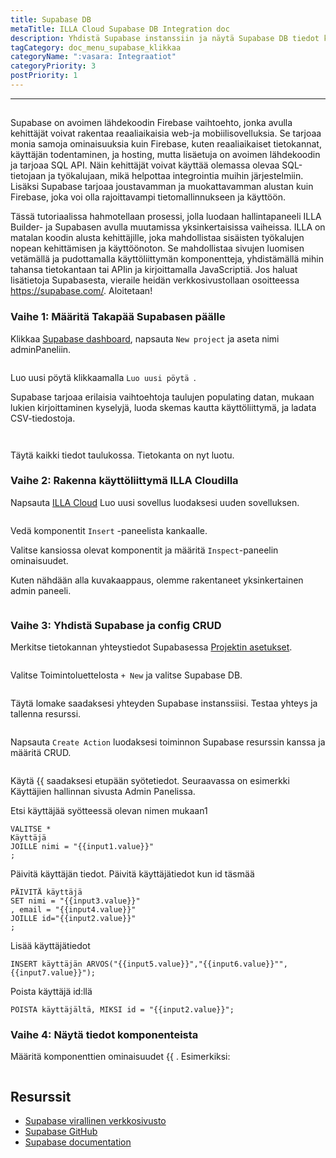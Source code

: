 ```yaml
---
title: Supabase DB
metaTitle: ILLA Cloud Supabase DB Integration doc
description: Yhdistä Supabase instanssiin ja näytä Supabase DB tiedot komponenteilla
tagCategory: doc_menu_supabase_klikkaa
categoryName: ":vasara: Integraatiot"
categoryPriority: 3
postPriority: 1
---
```


* * *

## <Heading hidden>Supabase DB</Heading>

Supabase on avoimen lähdekoodin Firebase vaihtoehto, jonka avulla kehittäjät voivat rakentaa reaaliaikaisia web-ja mobiilisovelluksia. Se tarjoaa monia samoja ominaisuuksia kuin Firebase, kuten reaaliaikaiset tietokannat, käyttäjän todentaminen, ja hosting, mutta lisäetuja on avoimen lähdekoodin ja tarjoaa SQL API. Näin kehittäjät voivat käyttää olemassa olevaa SQL-tietojaan ja työkalujaan, mikä helpottaa integrointia muihin järjestelmiin. Lisäksi Supabase tarjoaa joustavamman ja muokattavamman alustan kuin Firebase, joka voi olla rajoittavampi tietomallinnukseen ja käyttöön.

Tässä tutoriaalissa hahmotellaan prosessi, jolla luodaan hallintapaneeli ILLA Builder- ja Supabasen avulla muutamissa yksinkertaisissa vaiheissa. ILLA on matalan koodin alusta kehittäjille, joka mahdollistaa sisäisten työkalujen nopean kehittämisen ja käyttöönoton. Se mahdollistaa sivujen luomisen vetämällä ja pudottamalla käyttöliittymän komponentteja, yhdistämällä mihin tahansa tietokantaan tai APIin ja kirjoittamalla JavaScriptiä. Jos haluat lisätietoja Supabasesta, vieraile heidän verkkosivustollaan osoitteessa <https://supabase.com/>. Aloitetaan!

### Vaihe 1: Määritä Takapää Supabasen päälle

Klikkaa [Supabase dashboard](https://app.supabase.com/projects), napsauta `New project` ja aseta nimi adminPaneliin.

<img
  src='https://cdn.illacloud.com/official-website/img/docs/assemble/supabase1.png'
  alt=""
/>

Luo uusi pöytä klikkaamalla `Luo uusi pöytä `.

Supabase tarjoaa erilaisia vaihtoehtoja taulujen populating datan, mukaan lukien kirjoittaminen kyselyjä, luoda skemas kautta käyttöliittymä, ja ladata CSV-tiedostoja.

<img
  src='https://cdn.illacloud.com/official-website/img/docs/assemble/supabase2.png'
  alt=""
/>

<img
  src='https://cdn.illacloud.com/official-website/img/docs/assemble/supabase3.png'
  alt=""
/>

Täytä kaikki tiedot taulukossa. Tietokanta on nyt luotu.

### Vaihe 2: Rakenna käyttöliittymä ILLA Cloudilla

Napsauta [ILLA Cloud](https://cloud.illacloud.com) Luo uusi sovellus luodaksesi uuden sovelluksen.

<img
  src='https://cdn.illacloud.com/official-website/img/docs/assemble/supabase4.png'
  alt=""
/>

Vedä komponentit `Insert` -paneelista kankaalle.

Valitse kansiossa olevat komponentit ja määritä `Inspect`-paneelin ominaisuudet.

Kuten nähdään alla kuvakaappaus, olemme rakentaneet yksinkertainen admin paneeli.

<img
  src='https://cdn.illacloud.com/official-website/img/docs/assemble/supabase5.png'
  alt=""
/>

### Vaihe 3: Yhdistä Supabase ja config CRUD

Merkitse tietokannan yhteystiedot Supabasessa [Projektin asetukset](https://app.supabase.com/project/hdcfnsxpwwgboqomdrhp/settings/database).

<img
  src='https://cdn.illacloud.com/official-website/img/docs/assemble/supabase6.png'
  alt=""
/>

Valitse Toimintoluettelosta `+ New` ja valitse Supabase DB.

<img
  src='https://cdn.illacloud.com/official-website/img/docs/assemble/supabase7.png'
  alt=""
/>

Täytä lomake saadaksesi yhteyden Supabase instanssiisi. Testaa yhteys ja tallenna resurssi.

<img
  src='https://cdn.illacloud.com/official-website/img/docs/assemble/supabase8.png'
  alt=""
/>

Napsauta `Create Action` luodaksesi toiminnon Supabase resurssin kanssa ja määritä CRUD.

<img
  src='https://cdn.illacloud.com/official-website/img/docs/assemble/supabase9.png'
  alt=""
/>

Käytä {{ saadaksesi etupään syötetiedot. Seuraavassa on esimerkki Käyttäjien hallinnan sivusta Admin Panelissa.

Etsi käyttäjää syötteessä olevan nimen mukaan1

```
VALITSE *
Käyttäjä
JOILLE nimi = "{{input1.value}}"
;
```

Päivitä käyttäjän tiedot. Päivitä käyttäjätiedot kun id täsmää

```
PÄIVITÄ käyttäjä
SET nimi = "{{input3.value}}"
, email = "{{input4.value}}"
JOILLE id="{{input2.value}}"
;
```

Lisää käyttäjätiedot

```
INSERT käyttäjän ARVOS("{{input5.value}}","{{input6.value}}"",{{input7.value}}");
```

Poista käyttäjä id:llä

```
POISTA käyttäjältä, MIKSI id = "{{input2.value}}";
```

### Vaihe 4: Näytä tiedot komponenteista

Määritä komponenttien ominaisuudet {{ . Esimerkiksi:

<img
  src='https://cdn.illacloud.com/official-website/img/docs/assemble/supabase10.png'
  alt=""
/>

## Resurssit

-   [Supabase virallinen verkkosivusto](https://supabase.com/)
-   [Supabase GitHub](https://github.com/supabase/supabase)
-   [Supabase documentation](https://supabase.com/docs)
